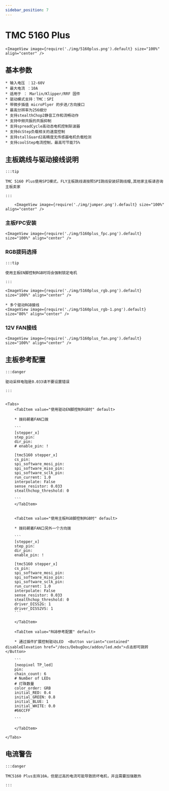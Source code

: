 ```yaml
---
sidebar_position: 7
---
```




# TMC 5160 Plus

    <ImageView image={require('./img/5160plus.png').default} size="100%" align="center" />

## 基本参数

    * 输入电压 ：12-60V
    * 最大电流 ：10A
    * 适用于 ： Marlin/Klipper/RRF 固件
    * 驱动模式支持：TMC：SPI
    * 带微步插值 microPlyer 的步进/方向接口
    * 最高分辨率为256细分
    * 支持stealthChop2静音工作和流畅动作
    * 支持中频共振的共振抑制
    * 支持spreadCycle高动态电机控制斩波器
    * 支持dcStep负载相关的速度控制
    * 支持stallGuard2高精度无传感器电机负载检测
    * 支持coolStep电流控制，最高可节能75%

## 主板跳线与驱动接线说明

    :::tip

    TMC 5160 Plus使用SPI模式，FLY主板跳线请按照SPI跳线安装好跳线帽,其他家主板请咨询主板卖家

    :::

        <ImageView image={require('./img/jumper.png').default} size="100%" align="center" />

### 主板FPC安装

    <ImageView image={require('./img/5160plus_fpc.png').default} size="100%" align="center" />

### RGB拨码选择

    :::tip

    使用主板EN脚控制RGB时将会强制锁定电机

    :::

    <ImageView image={require('./img/5160plus_rgb.png').default} size="100%" align="center" />
    
    * 多个驱动RGB接线
    <ImageView image={require('./img/5160plus_rgb-1.png').default} size="80%" align="center" />


### 12V FAN接线

    <ImageView image={require('./img/5160plus_fan.png').default} size="100%" align="center" />

## 主板参考配置

    :::danger

    驱动采样电阻是0.033请不要设置错误

    :::


    <Tabs>
        <TabItem value="使用驱动EN脚控制RGB时" default>
        
        * 拨码朝着FAN口拨

        ```
        [stepper_x]
        step_pin: 
        dir_pin: 
        # enable_pin: !

        [tmc5160 stepper_x]
        cs_pin: 
        spi_software_mosi_pin: 
        spi_software_miso_pin: 
        spi_software_sclk_pin: 
        run_current: 1.0
        interpolate: False
        sense_resistor: 0.033
        stealthchop_threshold: 0

        ```
        </TabItem>


        <TabItem value="使用主板RGB脚控制RGB时" default>
        
        * 拨码朝着FAN口另外一个方向拨

        ```
        [stepper_x]
        step_pin: 
        dir_pin: 
        enable_pin: !
        
        [tmc5160 stepper_x]
        cs_pin: 
        spi_software_mosi_pin: 
        spi_software_miso_pin: 
        spi_software_sclk_pin: 
        run_current: 1.0
        interpolate: False
        sense_resistor: 0.033
        stealthchop_threshold: 0
        driver_DISS2G: 1
        driver_DISS2VS: 1
        ```  

        </TabItem>

        <TabItem value="RGB参考配置" default>

        * 通过插件扩展控制驱动LED  <Button variant="contained" disableElevation href="/docs/DebugDoc/addon/led.mdx">点击即可跳转</Button>

        ```
        [neopixel TP_led]
        pin: 
        chain_count: 6
        # Number of LEDs
        # 灯珠数量
        color_order: GRB
        initial_RED: 0.4    
        initial_GREEN: 0.8
        initial_BLUE: 1
        initial_WHITE: 0.0
        #66CCFF 

        ```  

        </TabItem>

    </Tabs>

## 电流警告

    :::danger

    TMC5160 Plus支持10A，但是过高的电流可能导致损坏电机，并且需要加强散热

    :::
